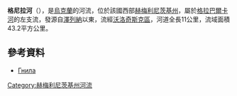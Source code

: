 '''格尼拉河'''（{{lang-uk|Гнила}}），是[[烏克蘭|烏克蘭]]的河流，位於該國西部[[赫梅利尼茨基州|赫梅利尼茨基州]]，屬於[[格拉巴爾卡河_(茲布魯奇河支流)|格拉巴爾卡河]]的左支流，發源自[[澤列納|澤列納]]以東，流經[[沃洛奇斯克區|沃洛奇斯克區]]，河道全長11公里，流域面積43.2平方公里。

==參考資料==
*[https://web.archive.org/web/20160324180453/http://vodgosp.km.ua/water-resources.php Гнила]

{{DEFAULTSORT:Гнила (притока Грабарки)}}
[[Category:赫梅利尼茨基州河流|Category:赫梅利尼茨基州河流]]


{{Ukraine-river-stub}}